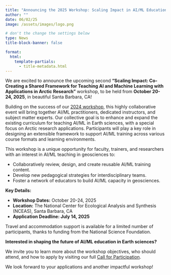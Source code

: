 ```yaml
--- 
title: "Announcing the 2025 Workshop: Scaling Impact in AI/ML Education for Arctic Research"
author: ""
date: 06/02/25
image: /assets/images/logo.png

# don't the change the settings below
type: News 
title-block-banner: false 

format: 
  html:
    template-partials: 
      - title-metadata.html
---
```


We are excited to announce the upcoming second **"Scaling Impact: Co-Creating a Shared Framework for Teaching AI and Machine Learning with Applications in Arctic Research"** workshop, to be held from **October 20-24, 2025**, in beautiful Santa Barbara, CA!

Building on the success of our [2024 workshop](https://cyber2a.github.io/cyber2a-course/), this highly collaborative event will bring together AI/ML practitioners, dedicated instructors, and subject matter experts. Our collective goal is to enhance and expand the existing curriculum for teaching AI/ML in Earth sciences, with a special focus on Arctic research applications. Participants will play a key role in designing an extensible framework to support AI/ML training across various course formats and learning environments.

This workshop is a unique opportunity for faculty, trainers, and researchers with an interest in AI/ML teaching in geosciences to:

- Collaboratively review, design, and create reusable AI/ML training content.
- Develop new pedagogical strategies for interdisciplinary teams.
- Foster a network of educators to build AI/ML capacity in geosciences.

**Key Details:**

- **Workshop Dates:** October 20-24, 2025
- **Location:** The National Center for Ecological Analysis and Synthesis (NCEAS), Santa Barbara, CA
- **Application Deadline: July 14, 2025**

Travel and accommodation support is available for a limited number of participants, thanks to funding from the National Science Foundation.

**Interested in shaping the future of AI/ML education in Earth sciences?**

We invite you to learn more about the workshop objectives, who should attend, and how to apply by visiting our full [Call for Participation](/cfp2025.qmd).

We look forward to your applications and another impactful workshop!



